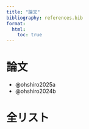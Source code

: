 ```yaml
---
title: "論文"
bibliography: references.bib
format:
  html:
    toc: true
---
```


# 論文
- @ohshiro2025a
- @ohshiro2024b

# 全リスト
::: {#refs}
:::
